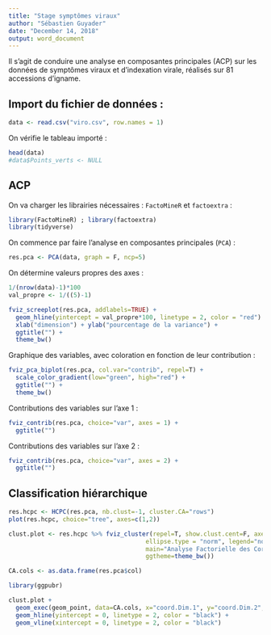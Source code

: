 ```yaml
---
title: "Stage symptômes viraux"
author: "Sébastien Guyader"
date: "December 14, 2018"
output: word_document
---
```


Il s'agit de conduire une analyse en composantes principales (ACP) sur les données de symptômes viraux et d'indexation virale, réalisés sur 81 accessions d'igname.

## Import du fichier de données :

```r
data <- read.csv("viro.csv", row.names = 1)
```

On vérifie le tableau importé :

```r
head(data)
#data$Points_verts <- NULL
```

## ACP

On va charger les librairies nécessaires : `FactoMineR` et `factoextra` :

```r
library(FactoMineR) ; library(factoextra)
library(tidyverse)
```

On commence par faire l'analyse en composantes principales (`PCA`) :

```r
res.pca <- PCA(data, graph = F, ncp=5)
```

On détermine valeurs propres des axes :

```r

1/(nrow(data)-1)*100
val_propre <- 1/((5)-1)

fviz_screeplot(res.pca, addlabels=TRUE) +
  geom_hline(yintercept = val_propre*100, linetype = 2, color = "red") +
  xlab("dimension") + ylab("pourcentage de la variance") +
  ggtitle("") +
  theme_bw()
```

Graphique des variables, avec coloration en fonction de leur contribution :

```r
fviz_pca_biplot(res.pca, col.var="contrib", repel=T) +
  scale_color_gradient(low="green", high="red") +
  ggtitle("") +
  theme_bw()
```

Contributions des variables sur l'axe 1 :

```r
fviz_contrib(res.pca, choice="var", axes = 1) +
  ggtitle("")
```

Contributions des variables sur l'axe 2 :

```r
fviz_contrib(res.pca, choice="var", axes = 2) +
  ggtitle("")
```

## Classification hiérarchique

```r
res.hcpc <- HCPC(res.pca, nb.clust=-1, cluster.CA="rows")
plot(res.hcpc, choice="tree", axes=c(1,2))
```

```r
clust.plot <- res.hcpc %>% fviz_cluster(repel=T, show.clust.cent=F, axes=c(1,2),
                                      ellipse.type = "norm", legend="none",
                                      main="Analyse Factorielle des Correspondances",
                                      ggtheme=theme_bw())

CA.cols <- as.data.frame(res.pca$col)

library(ggpubr)

clust.plot +
  geom_exec(geom_point, data=CA.cols, x="coord.Dim.1", y="coord.Dim.2", shape=1:5, size=3, color="red") +
  geom_hline(yintercept = 0, linetype = 2, color = "black") +
  geom_vline(xintercept = 0, linetype = 2, color = "black")
```